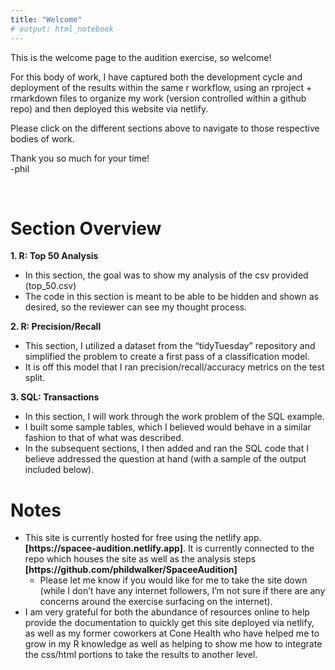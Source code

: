 ```yaml
---
title: "Welcome"
# output: html_notebook
---
```


This is the welcome page to the audition exercise, so welcome!

For this body of work, I have captured both the development cycle and deployment of the results within the same r workflow, using an rproject + rmarkdown files to organize my work (version controlled within a github repo) and then deployed this website via netlify.

Please click on the different sections above to navigate to those respective bodies of work. 

Thank you so much for your time!  
-phil

<br>

# Section Overview  

__1. R: Top 50 Analysis__

* In this section, the goal was to show my analysis of the csv provided (top_50.csv)  
* The code in this section is meant to be able to be hidden and shown as desired, so the reviewer can see my thought process.

__2. R: Precision/Recall__    

* This section, I utilized a dataset from the "tidyTuesday" repository and simplified the problem to create a first pass of a classification model.  
* It is off this model that I ran precision/recall/accuracy metrics on the test split.  


__3. SQL: Transactions__  

* In this section, I will work through the work problem of the SQL example. 
* I built some sample tables, which I believed would behave in a similar fashion to that of what was described.  
* In the subsequent sections, I then added and ran the SQL code that I believe addressed the question at hand (with a sample of the output included below).



# Notes

* This site is currently hosted for free using the netlify app. __[https://spacee-audition.netlify.app]__. It is currently connected to the repo which houses the site as well as the analysis steps __[https://github.com/phildwalker/SpaceeAudition]__
    * Please let me know if you would like for me to take the site down (while I don't have any internet followers, I'm not sure if there are any concerns around the exercise surfacing on the internet).

* I am very grateful for both the abundance of resources online to help provide the documentation to quickly get this site deployed via netlify, as well as my former coworkers at Cone Health who have helped me to grow in my R knowledge as well as helping to show me how to integrate the css/html portions to take the results to another level.

